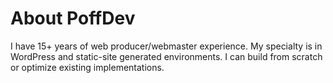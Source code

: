 # About PoffDev

I have 15+ years of web producer/webmaster experience. My specialty is in WordPress and static-site generated environments. I can build from scratch or optimize existing implementations.
